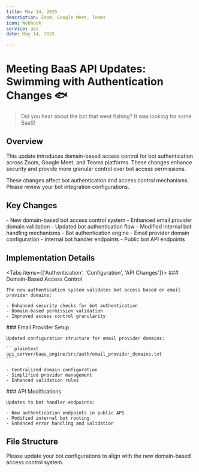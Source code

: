 ```yaml
---
title: May 14, 2025
description: Zoom, Google Meet, Teams
icon: Webhook
service: api
date: May 14, 2025

---
```


# Meeting BaaS API Updates: Swimming with Authentication Changes 🐟

> Did you hear about the bot that went fishing? It was looking for some BaaS! 

## Overview

This update introduces domain-based access control for bot authentication across Zoom, Google Meet, and Teams platforms. These changes enhance security and provide more granular control over bot access permissions.

<Callout type="info">
  These changes affect bot authentication and access control mechanisms. Please review your bot integration configurations.
</Callout>

## Key Changes

<Accordions>
  <Accordion title="Authentication Updates" value="auth">
    - New domain-based bot access control system
    - Enhanced email provider domain validation
    - Updated bot authentication flow
    - Modified internal bot handling mechanisms
  </Accordion>

  <Accordion title="Modified Components" value="components">
    - Bot authentication engine
    - Email provider domain configuration
    - Internal bot handler endpoints
    - Public bot API endpoints
  </Accordion>
</Accordions>

## Implementation Details

<Tabs items={['Authentication', 'Configuration', 'API Changes']}>
  <Tab>
    ### Domain-Based Access Control

    The new authentication system validates bot access based on email provider domains:

    - Enhanced security checks for bot authentication
    - Domain-based permission validation
    - Improved access control granularity
  </Tab>
  <Tab>
    ### Email Provider Setup

    Updated configuration structure for email provider domains:

    ```plaintext
    api_server/baas_engine/src/auth/email_provider_domains.txt
    ```

    - Centralized domain configuration
    - Simplified provider management
    - Enhanced validation rules
  </Tab>
  <Tab>
    ### API Modifications

    Updates to bot handler endpoints:

    - New authentication endpoints in public API
    - Modified internal bot routing
    - Enhanced error handling and validation
  </Tab>
</Tabs>

## File Structure

<Files>
  <Folder name="api_server" defaultOpen>
    <Folder name="baas_engine/src/auth">
      <File name="bot_access.rs" />
      <File name="email_provider_domains.txt" />
      <File name="mod.rs" />
    </Folder>
    <Folder name="baas_handler/src/bots">
      <File name="internal.rs" />
      <File name="public.rs" />
    </Folder>
  </Folder>
</Files>

<Callout type="warn">
  Please update your bot configurations to align with the new domain-based access control system.
</Callout>